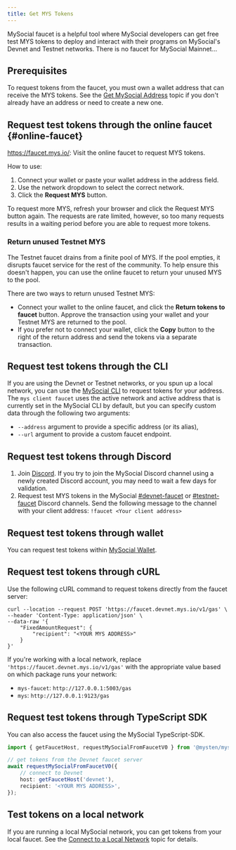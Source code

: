 ```yaml
---
title: Get MYS Tokens
---
```


MySocial faucet is a helpful tool where MySocial developers can get free test MYS tokens to deploy and interact with their programs on MySocial's Devnet and Testnet networks. There is no faucet for MySocial Mainnet...

## Prerequisites

To request tokens from the faucet, you must own a wallet address that can receive the MYS tokens. See the [Get MySocial Address](./get-address.mdx) topic if you don't already have an address or need to create a new one.

## Request test tokens through the online faucet {#online-faucet}

https://faucet.mys.io/: Visit the online faucet to request MYS tokens.

How to use:

1. Connect your wallet or paste your wallet address in the address field.
1. Use the network dropdown to select the correct network.
1. Click the **Request MYS** button. 

To request more MYS, refresh your browser and click the Request MYS button again. The requests are rate limited, however, so too many requests results in a waiting period before you are able to request more tokens. 

### Return unused Testnet MYS

The Testnet faucet drains from a finite pool of MYS. If the pool empties, it disrupts faucet service for the rest of the community. To help ensure this doesn't happen, you can use the online faucet to return your unused MYS to the pool.

There are two ways to return unused Testnet MYS:

- Connect your wallet to the online faucet, and click the **Return tokens to faucet** button. Approve the transaction using your wallet and your Testnet MYS are returned to the pool.
- If you prefer not to connect your wallet, click the **Copy** button to the right of the return address and send the tokens via a separate transaction.

## Request test tokens through the CLI

If you are using the Devnet or Testnet networks, or you spun up a local network, you can use the [MySocial CLI](../../../references/cli/client.mdx) to request tokens for your address. The `mys client faucet` uses the active network and active address that is currently set in the MySocial CLI by default, but you can specify custom data through the following two arguments:

- `--address` argument to provide a specific address (or its alias),
- `--url` argument to provide a custom faucet endpoint.

## Request test tokens through Discord

1. Join [Discord](https://discord.gg/mys).
   If you try to join the MySocial Discord channel using a newly created Discord account, you may need to wait a few days for validation.
1. Request test MYS tokens in the MySocial [#devnet-faucet](https://discord.com/channels/916379725201563759/971488439931392130) or [#testnet-faucet](https://discord.com/channels/916379725201563759/1037811694564560966) Discord channels. Send the following message to the channel with your client address:
   `!faucet <Your client address>`

## Request test tokens through wallet

You can request test tokens within [MySocial Wallet](https://github.com/MystenLabs/mysten-app-docs/blob/main/mysten-mys-wallet.md#add-mys-tokens-to-your-mys-wallet).

## Request test tokens through cURL

Use the following cURL command to request tokens directly from the faucet server:

```
curl --location --request POST 'https://faucet.devnet.mys.io/v1/gas' \
--header 'Content-Type: application/json' \
--data-raw '{
    "FixedAmountRequest": {
        "recipient": "<YOUR MYS ADDRESS>"
    }
}'
```

If you're working with a local network, replace `'https://faucet.devnet.mys.io/v1/gas'` with the appropriate value based on which package runs your network:

- `mys-faucet`: `http://127.0.0.1:5003/gas`
- `mys`: `http://127.0.0.1:9123/gas`

## Request test tokens through TypeScript SDK

You can also access the faucet using the MySocial TypeScript-SDK.

```typescript
import { getFaucetHost, requestMySocialFromFaucetV0 } from '@mysten/mys/faucet';

// get tokens from the Devnet faucet server
await requestMySocialFromFaucetV0({
	// connect to Devnet
	host: getFaucetHost('devnet'),
	recipient: '<YOUR MYS ADDRESS>',
});
```

## Test tokens on a local network

If you are running a local MySocial network, you can get tokens from your local faucet. See the [Connect to a Local Network](./local-network.mdx#use-the-local-faucet) topic for details.
